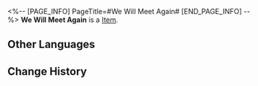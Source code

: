 <%-- [PAGE_INFO]
PageTitle=#We Will Meet Again#
[END_PAGE_INFO] --%>
{{Item Infobox
|id          = 21029
|image       = Item We Will Meet Again.png
|type        = 
|invCategory = Light Cone
|rarity      = 4
|effect      = Light Cone for the Path of {{Color|h|Nihility}}. The Light Cone ability is only effective for characters of this Path.
|description = She had once thought it was some sort of program. How else would it never tire?<br />But a program would never actively discard the optimal solution and bypass her trap.<br /><br />''"Seems like we'll have a war of attrition."''<br />She yawns.<br /><br />''"Time to sleep. Organic lifeforms should treasure rest."''<br />The surroundings dim.
}}
{{Description|She suddenly bolts awake, but the residues of data are swept away and destroyed. It all seems like a dream<br />&mdash; but the taste of defeat is very real.}}
'''We Will Meet Again''' is a [[Item]].

==Other Languages==
{{Other Languages
|en   = We Will Meet Again
|zhs  = 后会有期
|zht  = 後會有期
|ja   = またお{{Rubi|会|あ}}いしましょう
|ko   = 훗날 기약
|es   = Volveremos a encontrarnos
|fr   = Ce n'est que partie remise
|ru   = Мы ещё встретимся
|th   = We Will Meet Again
|vi   = Hẹn Gặp Lại
|de   = Wir werden uns wiedersehen
|id   = We Will Meet Again
|pt   = Ainda nos Veremos de Novo
}}

==Change History==
{{Change History|2.0}}